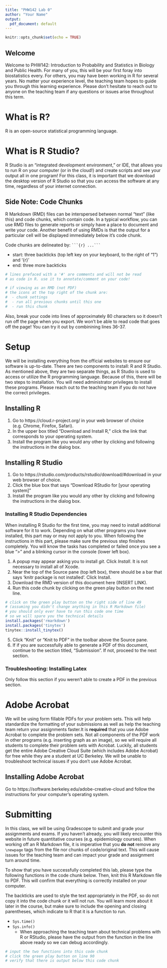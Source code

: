 ```yaml
---
title: "PHW142 Lab 0"
author: "Your Name"
output:
  pdf_document: default
---
```


```r
knitr::opts_chunk$set(echo = TRUE)

```


## Welcome 

Welcome to PHW142: Introduction to Probability and Statistics in Biology and Public Health. For many of you, this will be your first foray into biostatistics every. For others, you may have been working in R for several years. No matter your experience level, the teaching team hopes to guide you through this learning experience. Please don't hesitate to reach out to anyone on the teaching team if any questions or issues arise throughout this term. 

# What is R? 

R is an open-source statistical programming language.

# What is R Studio? 

R Studio is an "integrated development environment," or IDE, that allows you to run R on your computer (or in the cloud!) and create scripts and see your output all in one program! For this class, it is important that we download the desktop version of R Studio so that you can access the software at any time, regardless of your internet connection. 

## Side Note: Code Chunks

R Markdown (RMD) files can be interspersed between normal "text" (like this) and code chunks, which contain code. In a typical workflow, you can use RMD files to generate reports or simply have a place to document and write your code. Another benefit of using RMDs is that the output for a particular cell will be displayed immediately below it's code chunk. 

Code chunks are delineated by: 
`` ```{r} ...``` ``

 - start: three backticks (top left key on your keyboard, to the right of "1") and '{r}'
 - end: three more backticks
 

```r
# lines prefaced with a '#' are comments and will not be read 
# as code in R. use it to annotate/comment on your code!

# if viewing as an RMD (not PDF)
# the icons at the top right of the chunk are: 
#  - chunk settings
#  - run all previous chunks until this one 
#  - run this chunk 
```

Also, break your code into lines of approximately 80 characters so it doesn't run off the page when you export. We won't be able to read code that goes off the page! You can try it out by combinining lines 36-37. 

# Setup

We will be installing everything from the official websites to ensure our software is up-to-date. There are two components to install: R and R Studio. As mentioned above, they are two separate things, as R Studio is used to access or utilize the R programming language. Because of this, there will be two steps to installation. You will need administrator privileges to install these programs. Please reach out to the teaching team if you do not have the correct privileges. 

## Installing R

1. Go to https://cloud.r-project.org/ in your web browser of choice (e.g. Chrome, Firefox, Safari).
2. In the upper box titled "Download and Install R," click the link that corresponds to your operating system. 
3. Install the program like you would any other by clicking and following the instructions in the dialog box. 

## Installing R Studio

1. Go to https://rstudio.com/products/rstudio/download/#download in your web browser of choice. 
2. Click the blue box that says "Download RStudio for [your operating system]" 
3. Install the program like you would any other by clicking and following the instructions in the dialog box. 

### Installing R Studio Dependencies

When installing R Studio for the first time, you may need to install additional software for it to work. Depending on what other programs you have installed, this part may or may not apply to you. When following the instructions in this part, please make sure the previous step finishes completely. You will know the tasks has completed or failed once you see a blue ">" and a blinking cursor in the console (lower left box). 

1. A popup may appear asking you to install *git*. Click *Install*. It is not necessary to install all of Xcode. 
2. Near the top of the Source pane (top left box), there should be a bar that says 'knitr package is not installed'. Click Install. 
3. Download the RMD version of this document here (INSERT LINK). 
4. Run this code chunk by clicking on the green play button on the next line. 

```r
# click on the green play button on the right side of line 49
# (assuming you didn't change anything in this R Markdown file)
# you should only ever have to run this code one time 
# so we will spare you the technical details
install.packages('rmarkdown')
install.packages('tinytex')
tinytex::install_tinytex()
```

5. Click "Knit" or "Knit to PDF" in the toolbar above the Source pane. 
6. If if you are successfully able to generate a PDF of this document, continue to the section titled, "Submission". If not, proceed to the next section. 

### Troubleshooting: Installing Latex

Only follow this section if you weren't able to create a PDF in the previous section. 


# Adobe Acrobat

We will be using form fillable PDFs for your problem sets. This will help standardize the formatting of your submissions as well as help the teaching team return your assignments faster.It is **required** that you use Adobe Acrobat to complete the problem sets. Not all components of the PDF work in other programs (e.g. inserting graph as an image), so we will require all students to complete their problem sets with Acrobat. Luckily, all students get the entire Adobe Creative Cloud Suite (which includes Adobe Acrobat) for free while they are a student at UC Berkeley. We will be unable to troubleshoot technical issues if you don't use Adobe Acrobat. 

## Installing Adobe Acrobat

Go to https://software.berkeley.edu/adobe-creative-cloud and follow the instructions for your computer's operating system. 


# 


# Submitting

In this class, we will be using Gradescope to submit and grade your assignments and exams. If you haven't already, you will likely encounter this website in future quantitative courses (e.g. epidemiology courses). When working off an R Markdown file, it is imperative that you **do not** remove any `\newpage` tags from the file nor chunks of code/original text. This will cause issues for the teaching team and can impact  your grade and assignment turn around time. 

To show that you have successfully completed this lab, please type the following functions in the code chunk below. Then, knit this R Markdown file to PDF. This will confirm that everything is correctly installed on your computer. 

The backticks are used to style the text appropriately in the PDF, so do not copy it into the code chunk or it will not run. You will learn more about it later in the course, but make sure to include the opening and closing parentheses, which indicate to R that it is a function to run. 

- `Sys.time()`
- `Sys.info()`
  - When approaching the teaching team about technical problems with R or RStudio, please have the output from the function in the line above ready so we can debug accordingly.

```r
# input the two functions into this code chunk
# click the green play button on line 90
# verify that there is output below this code chunk

```

